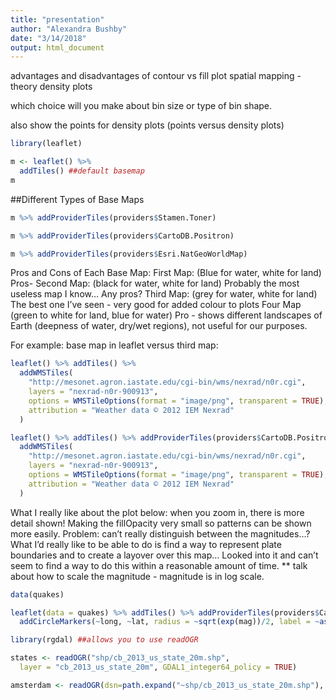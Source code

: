 ```yaml
---
title: "presentation"
author: "Alexandra Bushby"
date: "3/14/2018"
output: html_document
---
```

advantages and disadvantages of contour vs fill plot
spatial mapping - theory
density plots

which choice will you make about bin size or type of bin shape.

also show the points for density plots (points versus density plots)




```r
library(leaflet)
```

```r
m <- leaflet() %>% 
  addTiles() ##default basemap
m
```


##Different Types of Base Maps
```r
m %>% addProviderTiles(providers$Stamen.Toner) 
```

```r
m %>% addProviderTiles(providers$CartoDB.Positron)
```

```r
m %>% addProviderTiles(providers$Esri.NatGeoWorldMap)
```


Pros and Cons of Each Base Map:
First Map: (Blue for water, white for land)
Pros- 
Second Map: (black for water, white for land) 
Probably the most useless map I know... Any pros?
Third Map: (grey for water, white for land)
The best one I've seen - very good for added colour to plots
Four Map (green to white for land, blue for water)
Pro - shows different landscapes of Earth (deepness of water, dry/wet regions), not useful for our purposes.

For example: base map in leaflet versus third map:

```r
leaflet() %>% addTiles() %>%
  addWMSTiles(
    "http://mesonet.agron.iastate.edu/cgi-bin/wms/nexrad/n0r.cgi",
    layers = "nexrad-n0r-900913",
    options = WMSTileOptions(format = "image/png", transparent = TRUE),
    attribution = "Weather data © 2012 IEM Nexrad"
  )
```

```r
leaflet() %>% addTiles() %>% addProviderTiles(providers$CartoDB.Positron) %>%
  addWMSTiles(
    "http://mesonet.agron.iastate.edu/cgi-bin/wms/nexrad/n0r.cgi",
    layers = "nexrad-n0r-900913",
    options = WMSTileOptions(format = "image/png", transparent = TRUE),
    attribution = "Weather data © 2012 IEM Nexrad"
  )
```

What I really like about the plot below: when you zoom in, there is more detail shown! Making the fillOpacity very small so patterns can be shown more easily. Problem: can't really distinguish between the magnitudes...? What I'd really like to be able to do is find a way to represent plate boundaries and to create a layover over this map... Looked into it and can't seem to find a way to do this within a reasonable amount of time. ** talk about how to scale the magnitude - magnitude is in log scale. 
```r
data(quakes)

leaflet(data = quakes) %>% addTiles() %>% addProviderTiles(providers$CartoDB.Positron) %>%
  addCircleMarkers(~long, ~lat, radius = ~sqrt(exp(mag))/2, label = ~as.character(mag), color = "red", fillColor = "red", fillOpacity = 0.1, stroke = FALSE)
```

```r
library(rgdal) ##allows you to use readOGR

states <- readOGR("shp/cb_2013_us_state_20m.shp",
  layer = "cb_2013_us_state_20m", GDAL1_integer64_policy = TRUE)

amsterdam <- readOGR(dsn=path.expand("~shp/cb_2013_us_state_20m.shp"), layer="cb_2013_us_state_20m")

```





